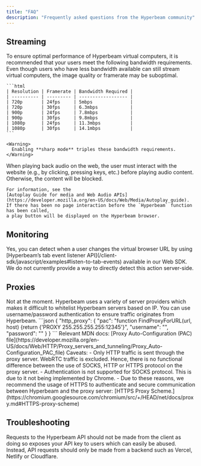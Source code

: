 ```yaml
---
title: "FAQ"
description: "Frequently asked questions from the Hyperbeam community"
---
```


## Streaming

<AccordionGroup>
  <Accordion title="Bandwidth requirements">
    To ensure optimal performance of Hyperbeam virtual computers, it is
    recommended that your users meet the following bandwidth requirements. Even
    though users who have less bandwidth available can still stream virtual
    computers, the image quality or framerate may be suboptimal.

    ```html
    | Resolution | Framerate | Bandwidth Required |
    | ---------- | --------- | ------------------ |
    | 720p       | 24fps     | 5mbps              |
    | 720p       | 30fps     | 6.3mbps            |
    | 900p       | 24fps     | 7.8mbps            |
    | 900p       | 30fps     | 9.8mbps            |
    | 1080p      | 24fps     | 11.3mbps           |
    | 1080p      | 30fps     | 14.1mbps           |
    ```

    <Warning>
      Enabling **sharp mode** triples these bandwidth requirements.
    </Warning>

  </Accordion>
  <Accordion title="Why do I need to click a 'play' button to start the stream?">
    When playing back audio on the web, the user must interact with the website
    (e.g., by clicking, pressing keys, etc.) before playing audio content.
    Otherwise, the content will be blocked.

    For information, see the
    [Autoplay Guide for media and Web Audio APIs](https://developer.mozilla.org/en-US/docs/Web/Media/Autoplay_guide).
    If there has been no page interaction before the `Hyperbeam` function has been called,
    a play button will be displayed on the Hyperbeam browser.
  </Accordion>
</AccordionGroup>

## Monitoring

<AccordionGroup>
  <Accordion title="Can I detect when a user changes the URL in the virtual browser?">
    Yes, you can detect when a user changes the virtual browser URL by using
    [Hyperbeam’s tab event listener
    API](/client-sdk/javascript/examples#listen-to-tab-events) available in our
    Web SDK. We do not currently provide a way to directly detect this action
    server-side.
  </Accordion>
</AccordionGroup>

## Proxies

<AccordionGroup>
	<Accordion title="Is there an IP range I can use to whitelist Hyperbeam servers?">
    Not at the moment. Hyperbeam uses a variety of server providers which makes it difficult to whitelist Hyperbeam servers based on IP. You can use username/password authentication to ensure traffic originates from Hyperbeam.
	</Accordion>
	<Accordion title="Where do I put the credentials in FindProxyForURL?">
    ```json
    {
      "http_proxy": {
        "pac": "function FindProxyForURL(url, host) {return {'PROXY 255.255.255.255:12345'}",
        "username": "<username>",
        "password": "<password>"
      }
    }
    ```
    Relevant MDN docs: [Proxy Auto-Configuration (PAC) file](https://developer.mozilla.org/en-US/docs/Web/HTTP/Proxy_servers_and_tunneling/Proxy_Auto-Configuration_PAC_file)
    <Warning>
      Caveats:
      - Only HTTP traffic is sent through the proxy server. WebRTC traffic is excluded. Hence, there is no functional difference between the use of SOCKS, HTTP or HTTPS protocol on the proxy server.
      - Authentication is not supported for SOCKS protocol. This is due to it not being implemented by Chrome.
      - Due to these reasons, we recommend the usage of HTTPS to authenticate and secure communication between Hyperbeam and the proxy server: [HTTPS Proxy Scheme.](https://chromium.googlesource.com/chromium/src/+/HEAD/net/docs/proxy.md#HTTPS-proxy-scheme)
    </Warning>
  </Accordion>
</AccordionGroup>

## Troubleshooting

<AccordionGroup>
  <Accordion title="My API request fails due to CORS">
    Requests to the Hyperbeam API should not be made from the client as doing so
    exposes your API key to users which can easily be abused. Instead, API
    requests should only be made from a backend such as Vercel, Netlify or
    Cloudflare.
  </Accordion>
</AccordionGroup>
